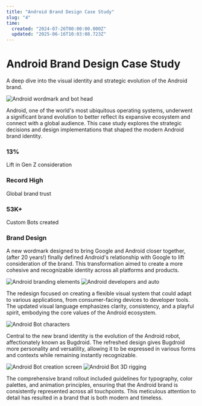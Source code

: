 ```yaml
---
title: "Android Brand Design Case Study"
slug: "4"
time:
  created: "2024-07-26T00:00:00.000Z"
  updated: "2025-06-16T10:03:08.723Z"
---
```


# Android Brand Design Case Study

A deep dive into the visual identity and strategic evolution of the Android brand.

<Image src="https://github.com/maxmcisted7/Nova/assets/107080351/b98f23f6-4763-44f2-bd54-d92237e817ec" alt="Android wordmark and bot head" variant="full" />

Android, one of the world's most ubiquitous operating systems, underwent a significant brand evolution to better reflect its expansive ecosystem and connect with a global audience. This case study explores the strategic decisions and design implementations that shaped the modern Android brand identity.

<div className="grid grid-cols-1 md:grid-cols-3 gap-6 my-6">
  <div className="flex flex-col">
    <h3 className="text-4xl font-semibold text-shiki-blue-light dark:text-shiki-blue-dark">13%</h3>
    <p className="text-muted">Lift in Gen Z consideration</p>
  </div>
  <div className="flex flex-col">
    <h3 className="text-4xl font-semibold text-shiki-blue-light dark:text-shiki-blue-dark">Record High</h3>
    <p className="text-muted">Global brand trust</p>
  </div>
  <div className="flex flex-col">
    <h3 className="text-4xl font-semibold text-shiki-blue-light dark:text-shiki-blue-dark">53K+</h3>
    <p className="text-muted">Custom Bots created</p>
  </div>
</div>

### Brand Design

A new wordmark designed to bring Google and Android closer together, (after 20 years!) finally defined Android's relationship with Google to lift consideration of the brand. This transformation aimed to create a more cohesive and recognizable identity across all platforms and products.

<ImageGroup>
  <Image src="https://github.com/maxmcisted7/Nova/assets/107080351/ef61df6d-55e1-4566-8805-4f36a537f7a8" alt="Android branding elements" fill />
  <Image src="https://github.com/maxmcisted7/Nova/assets/107080351/d3568858-a536-4c4f-9e79-51d08e503386" alt="Android developers and auto" fill />
</ImageGroup>

The redesign focused on creating a flexible visual system that could adapt to various applications, from consumer-facing devices to developer tools. The updated visual language emphasizes clarity, consistency, and a playful spirit, embodying the core values of the Android ecosystem.

<Image src="https://github.com/maxmcisted7/Nova/assets/107080351/012674e2-6d2c-461d-84e1-285642a42dd7" alt="Android Bot characters" variant="full" />

Central to the new brand identity is the evolution of the Android robot, affectionately known as Bugdroid. The refreshed design gives Bugdroid more personality and versatility, allowing it to be expressed in various forms and contexts while remaining instantly recognizable.

<ImageGroup>
  <Image src="https://github.com/maxmcisted7/Nova/assets/107080351/9515904f-9e76-42f8-a006-25f0a2d48259" alt="Android Bot creation screen" fill />
  <Image src="https://github.com/maxmcisted7/Nova/assets/107080351/e05b5f88-4c80-4966-a364-c7117e651e70" alt="Android Bot 3D rigging" fill />
</ImageGroup>

The comprehensive brand rollout included guidelines for typography, color palettes, and animation principles, ensuring that the Android brand is consistently represented across all touchpoints. This meticulous attention to detail has resulted in a brand that is both modern and timeless. 